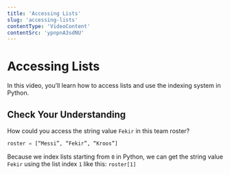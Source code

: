 ```yaml
---
title: 'Accessing Lists'
slug: 'accessing-lists'
contentType: 'VideoContent'
contentSrc: 'ypnpnA3sdNU'
---
```


# Accessing Lists

In this video, you’ll learn how to access lists and use the indexing system in Python.

## Check Your Understanding

<FlashCard>
<Prompt>

How could you access the string value `Fekir` in this team roster? 

```Python
roster = [“Messi”, “Fekir”, “Kroos”]
```

</Prompt>
<Answer>

Because we index lists starting from `0` in Python, we can get the string value `Fekir` using the list index `1` like this: `roster[1]`

</Answer>
</FlashCard>